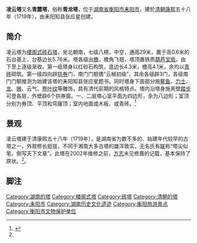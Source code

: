 '''凌云塔'''又名'''青麓塔'''，俗称'''青龙塔'''，位于[[湖南省|湖南省]][[衡阳市|衡阳市]][[耒阳市|耒阳市]]，建於[[清朝|清朝]][[康熙|康熙]]五十八年（1719年），由耒阳知县张应星创建。

== 简介 ==
凌云塔为[[楼阁式塔|楼阁式]][[砖塔|砖石塔]]，坐北朝南，七级八楞，中空，通高29米，置于高0.6米的石台基上，台基边长5.76米。塔各级出[[檐|檐]]，檐角飞翘，塔顶置铁质[[葫芦|葫芦]][[八宝_(佛教)|宝瓶]]，由下至上逐级渐收。第一级塔身以红砂石构筑，底边长4.3米，檐高4.1米，余均以[[青砖|青砖]]砌筑。第一级四向辟[[拱券|拱券]]门，南门门额镌“云梯初级”，其余各级辟3门，各级南门门额推测为始建该塔的耒阳知县张应星题书。同时塔身下面部分施[[鳌鱼|鳌鱼]]、[[力士_(消歧義)|力士]]、[[龙|龙]]、[[狮|狮]]、云气、[[卷叶纹|卷叶纹]]等雕饰，具有清代前期的风格特点。塔内沿塔身施夹壁[[樓梯|踏步]]可登各层，外壁辟6个拱券窗。一、二层塔心室平面为四边形，余为八边形；室顶分别为券顶、平顶和穹窿顶；室内地面或木板、或青砖。<ref name=":0">{{Cite web|url=http://www.lyxww.cn/Info.aspx?ModelId=1&Id=30482|title=耒阳新八景推荐景点（十）：凌云塔|accessdate=2017年1月27日|author=耒阳市文物局|date=2016年9月22日|publisher=耒阳新闻网}}{{Dead link|date=2018年11月 |bot=InternetArchiveBot |fix-attempted=yes }}</ref>

== 景观 ==
凌云塔建于清康熙五十八年（1719年），是湖南省为数不多的、始建年代较早的古塔之一，外观修长挺拔，不同于湘南大多古塔的雄浑敦实，无名氏有[[对联|联]]称“塔尖似笔，倒写天下文章”。此塔在2002年维修之前，[[方志|方志]]未见修葺的记载，基本保持了原状。<ref name=":0" />。

== 脚注 ==
{{Reflist}}

{{DEFAULTSORT:Lingyunta}}
[[Category:湖南的塔|Category:湖南的塔]]
[[Category:楼阁式塔|Category:楼阁式塔]]
[[Category:砖塔|Category:砖塔]]
[[Category:清朝的塔|Category:清朝的塔]]
[[Category:耒阳市|Category:耒阳市]]
[[Category:湖南历史文化遗迹|Category:湖南历史文化遗迹]]
[[Category:衡阳旅游景点|Category:衡阳旅游景点]]
[[Category:衡阳市文物保护单位|Category:衡阳市文物保护单位]]